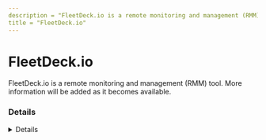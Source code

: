 ---
description = "FleetDeck.io is a remote monitoring and management (RMM) tool. More information will be added as it becomes available."
title = "FleetDeck.io"
---



# FleetDeck.io

FleetDeck.io is a remote monitoring and management (RMM) tool. More information will be added as it becomes available.

### Details
<Details author={"default1337"}
         category={""}
         created={"2025/09/25"}
         website={"https://fleetdeck.io"}
         lastModified={"2025/09/25"}
         privileges={"None"}
         free={ false }
         verification={ false }
/>

#### Installation Paths
<Card code={ ["C:\\Program Files (x86)\\FleetDeck Agent\\fleetdeck_agent_svc.exe", "%systemroot%\\temp\\FleetDeck", "fleetdeck_agent_svc.exe", "fleetdeck_commander_svc.exe", "fleetdeck_installer.exe", "fleetdeck_commander_launcher.exe", "fleetdeck_agent.exe"] }/>

#### Supported OS
<Badges color="warning" badges={ ["Windows"] }/>

#### Capabilities
<Badges color="#FFA500" badges={ ["Reboot", "Shutdown", "Safe Mode Actions"] }/>



### Forensic Artifacts




#### Network Artifacts
<EuiSpacer size="xl"/>
<NetworkArtifactsTable data={ [{"Description": "Known remote domains", "Domains": ["*.fleetdeck.io", "cognito-idp.us-west-2.amazonaws.com", "fleetdeck.io", "agentmqtt.fleetdeck.io"], "Ports": []}] }/>




### Detections
- Detects potential network activity of FleetDeck.io RMM tool
  - [Sigma Rule](https://github.com/magicsword-io/LOLRMM/blob/main/detections/sigma/fleetdesk.io_network_sigma.yml)
- Detects potential processes activity of FleetDesk.io RMM tool
  - [Sigma Rule](https://github.com/magicsword-io/LOLRMM/blob/main/detections/sigma/fleetdesk.io_processes_sigma.yml)

### References
- [https://fleetdeck.io/faq/](https://fleetdeck.io/faq/)

### Acknowledgements
- Josh Brunty (https://www.linkedin.com/in/joshbrunty/)
- default1337 (https://github.com/magicsword-io/LOLRMM/issues/112)
